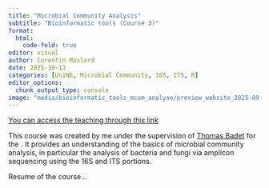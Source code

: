```yaml
---
title: "Microbial Community Analysis"
subtitle: "Bioinformatic tools (Course 3)"
format:
  html:
    code-fold: true
editor: visual
author: Corentin Maslard
date: 2025-10-13
categories: [UniNE, Microbial Community, 16S, ITS, R]
editor_options: 
  chunk_output_type: console
image: "media/bioinformatic_tools_mcom_analyse/preview_website_2025-09-16.png"
---
```


[You can access the teaching through this link](http://cmaslard.xyz/bioinformatic_tools_mcom_analyse/)

This course was created by me under the supervision of [Thomas Badet](https://www.unine.ch/sciences/biographie/thomas-badet) for the . It provides an understanding of the basics of microbial community analysis, in particular the analysis of bacteria and fungi via amplicon sequencing using the 16S and ITS portions.

Resume of the course...
